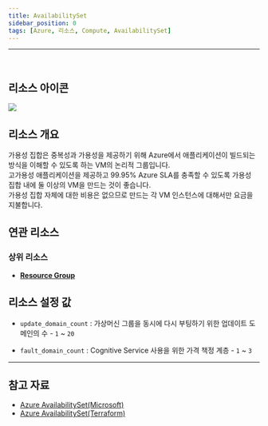 ```yaml
---
title: AvailabilitySet
sidebar_position: 0
tags: [Azure, 리소스, Compute, AvailabilitySet]
---
```







<hr />
<br />

## 리소스 아이콘
<img src={icon} />

## 리소스 개요
가용성 집합은 중복성과 가용성을 제공하기 위해 Azure에서 애플리케이션이 빌드되는 방식을 이해할 수 있도록 하는 VM의 논리적 그룹입니다.    
고가용성 애플리케이션을 제공하고 99.95% Azure SLA를 충족할 수 있도록 가용성 집합 내에 둘 이상의 VM을 만드는 것이 좋습니다.    
가용성 집합 자체에 대한 비용은 없으므로 만드는 각 VM 인스턴스에 대해서만 요금을 지불합니다.   



## 연관 리소스
### 상위 리소스
- [**Resource Group**](https://docs.cstudio.app/docs/resource/azure/Base/ResourceGroup)



## 리소스 설정 값
- ```update_domain_count``` : 가상머신 그룹을 동시에 다시 부팅하기 위한 업데이트 도메인의 수 - ```1``` ~ ```20```

- ```fault_domain_count``` : Cognitive Service 사용을 위한 가격 책정 계층 - ```1``` ~ ```3```




<hr />

## 참고 자료
- [Azure AvailabilitySet(Microsoft)](https://learn.microsoft.com/ko-kr/azure/virtual-machines/availability-set-overview)
- [Azure AvailabilitySet(Terraform)](https://registry.terraform.io/providers/hashicorp/azurerm/latest/docs/resources/availability_set)
